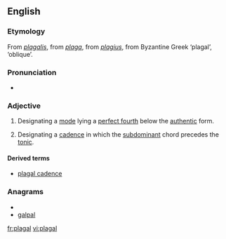 ==English==

===Etymology===
From {{etyl|LL.}} ''[[plagalis]]'', from {{etyl|la}} ''[[plaga]]'', from ''[[plagius]]'', from Byzantine Greek {{term|lang=grc|πλάγιος}} ‘plagal’, {{etyl|grc}} {{term|lang=grc|πλάγιος}} ‘oblique’.

===Pronunciation===
* {{IPA|/ˈpleɪgəl/}}

===Adjective===
{{en-adj}}

# {{music}} Designating a [[mode]] lying a [[perfect fourth]] below the [[authentic]] form.
# {{music}} Designating a [[cadence]] in which the [[subdominant]] chord precedes the [[tonic]].

====Derived terms====
* [[plagal cadence]]

===Anagrams===
* {{alphagram|aagllp}}
* [[galpal#English|galpal]]

[[fr:plagal]]
[[vi:plagal]]